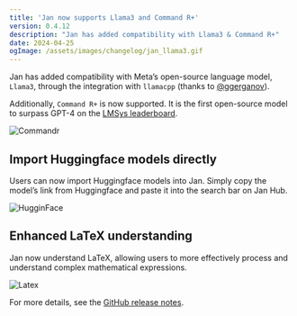 ```yaml
---
title: 'Jan now supports Llama3 and Command R+'
version: 0.4.12
description: "Jan has added compatibility with Llama3 & Command R+"
date: 2024-04-25
ogImage: /assets/images/changelog/jan_llama3.gif
---
```



<ChangelogHeader/>

Jan has added compatibility with Meta’s open-source language model, `Llama3`, through the integration with `llamacpp` (thanks to [@ggerganov](https://github.com/ggerganov)). 

Additionally, `Command R+` is now supported. It is the first open-source model to surpass GPT-4 on the [LMSys leaderboard](https://chat.lmsys.org/?leaderboard).

![Commandr](/assets/images/changelog/jan_cohere_commandr.gif)

## Import Huggingface models directly

Users can now import Huggingface models into Jan. Simply copy the model’s link from Huggingface and paste it into the search bar on Jan Hub.

![HugginFace](/assets/images/changelog/jan_hugging_face.gif)

## Enhanced LaTeX understanding

Jan now understand LaTeX, allowing users to more effectively process and understand complex mathematical expressions. 

![Latex](/assets/images/changelog/jan_update_latex.gif)

For more details, see the [GitHub release notes](https://github.com/janhq/jan/releases/tag/v0.4.12).
